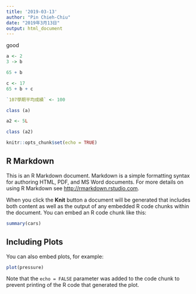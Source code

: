 ```yaml
---
title: '2019-03-13'
author: "Pin Chieh-Chiu"
date: "2019年3月13日"
output: html_document
---
```


good

```r
a <- 2
3 -> b
```

```r
65 + b
```

```r
c <- 17
65 + b + c
```

```r
`107學期平均成績` <- 100
```


```r
class (a)
```

```r
a2 <- 5L
```

```R
class (a2)
```

```r
knitr::opts_chunk$set(echo = TRUE)
```

## R Markdown

This is an R Markdown document. Markdown is a simple formatting syntax for authoring HTML, PDF, and MS Word documents. For more details on using R Markdown see <http://rmarkdown.rstudio.com>.

When you click the **Knit** button a document will be generated that includes both content as well as the output of any embedded R code chunks within the document. You can embed an R code chunk like this:

```r
summary(cars)
```

## Including Plots

You can also embed plots, for example:

```r
plot(pressure)
```

Note that the `echo = FALSE` parameter was added to the code chunk to prevent printing of the R code that generated the plot.
